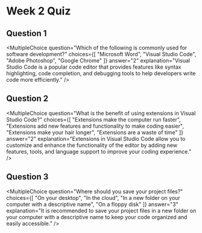 # Week 2 Quiz


## Question 1
<MultipleChoice
	question="Which of the following is commonly used for software development?"
	choices={[
		"Microsoft Word",
		"Visual Studio Code",
		"Adobe Photoshop",
		"Google Chrome"
	]}
	answer="2"
	explanation="Visual Studio Code is a popular code editor that provides features like syntax highlighting, code completion, and debugging tools to help developers write code more efficiently."
/>

## Question 2
<MultipleChoice
	question="What is the benefit of using extensions in Visual Studio Code?"
	choices={[
		"Extensions make the computer run faster",
		"Extensions add new features and functionality to make coding easier",
		"Extensions make your hair longer",
		"Extensions are a waste of time"
	]}
	answer="2"
	explanation="Extensions in Visual Studio Code allow you to customize and enhance the functionality of the editor by adding new features, tools, and language support to improve your coding experience."
/>

## Question 3
<MultipleChoice
	question="Where should you save your project files?"
	choices={[
		"On your desktop",
		"In the cloud",
		"In a new folder on your computer with a descriptive name",
		"On a floppy disk"
	]}
	answer="3"
	explanation="It is recommended to save your project files in a new folder on your computer with a descriptive name to keep your code organized and easily accessible."
/>
